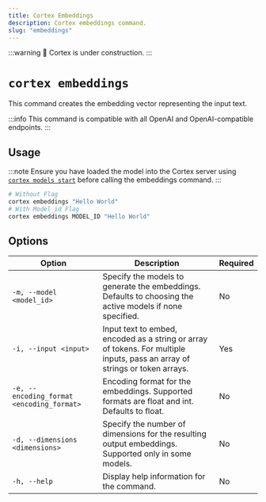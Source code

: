 ```yaml
---
title: Cortex Embeddings
description: Cortex embeddings command.
slug: "embeddings"
---
```


:::warning
🚧 Cortex is under construction.
:::

# `cortex embeddings`

This command creates the embedding vector representing the input text.

:::info
This command is compatible with all OpenAI and OpenAI-compatible endpoints.
:::

## Usage

:::note
Ensure you have loaded the model into the Cortex server using [`cortex models start`](/docs/cli/models/start) before calling the embeddings command.
:::

```bash 
# Without Flag
cortex embeddings "Hello World"
# With Model_id Flag
cortex embeddings MODEL_ID "Hello World"
```

## Options


| Option                                    | Description                                                                                                             | Required |
|-------------------------------------------|-------------------------------------------------------------------------------------------------------------------------|-------------------|
| `-m, --model <model_id>`                  | Specify the models to generate the embeddings. Defaults to choosing the active models if none specified.                | No          |
| `-i, --input <input>`                     | Input text to embed, encoded as a string or array of tokens. For multiple inputs, pass an array of strings or token arrays. | Yes          |
| `-e, --encoding_format <encoding_format>` | Encoding format for the embeddings. Supported formats are float and int. Defaults to float.                             | No          |
| `-d, --dimensions <dimensions>`           | Specify the number of dimensions for the resulting output embeddings. Supported only in some models.                     | No          |
| `-h, --help`                              | Display help information for the command.                                                                                 | No          |
